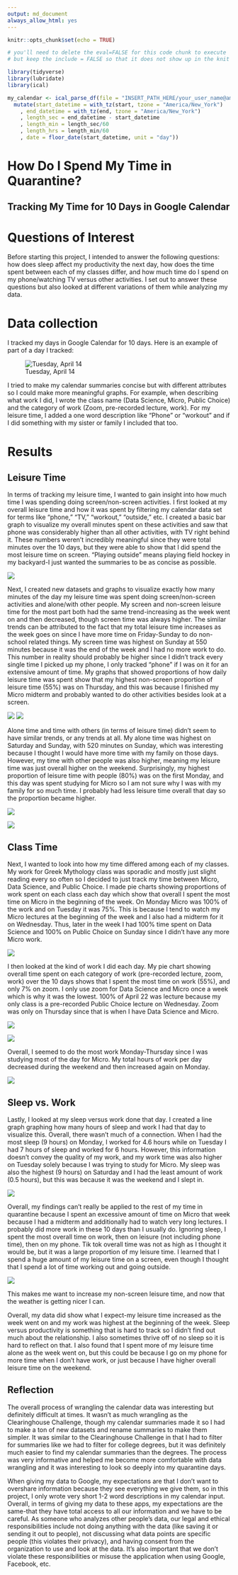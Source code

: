 ```yaml
---
output: md_document
always_allow_html: yes
---
```


```r
knitr::opts_chunk$set(echo = TRUE)
```


```r
# you'll need to delete the eval=FALSE for this code chunk to execute
# but keep the include = FALSE so that it does not show up in the knit file (on the webpage)

library(tidyverse)
library(lubridate)
library(ical)

my_calendar <- ical_parse_df(file = "INSERT_PATH_HERE/your_user_name@amherst.edu.ics") %>%
  mutate(start_datetime = with_tz(start, tzone = "America/New_York")
    , end_datetime = with_tz(end, tzone = "America/New_York")
    , length_sec = end_datetime - start_datetime
    , length_min = length_sec/60
    , length_hrs = length_min/60
    , date = floor_date(start_datetime, unit = "day"))
```

# How Do I Spend My Time in Quarantine?
## Tracking My Time for 10 Days in Google Calendar



# Questions of Interest

Before starting this project, I intended to answer the following questions: how does sleep affect my productivity the next day, how does the time spent between each of my classes differ, and how much time do I spend on my phone/watching TV versus other activities. I set out to answer these questions but also looked at different variations of them while analyzing my data.

# Data collection

I tracked my days in Google Calendar for 10 days. Here is an example of part of a day I tracked:

![Tuesday, April 14](./img/12.png)

I tried to make my calendar summaries concise but with different attributes so I could make more meaningful graphs. For example, when describing what work I did, I wrote the class name (Data Science, Micro, Public Choice) and the category of work (Zoom, pre-recorded lecture, work). For my leisure time, I added a one word description like "Phone" or "workout" and if I did something with my sister or family I included that too.

# Results
## Leisure Time

In terms of tracking my leisure time, I wanted to gain insight into how much time I was spending doing screen/non-screen activities. I first looked at my overall leisure time and how it was spent by filtering my calendar data set for terms like “phone,” “TV,” “workout,” “outside,” etc. I created a basic bar graph to visualize my overall minutes spent on these activities and saw that phone was considerably higher than all other activities, with TV right behind it. These numbers weren’t incredibly meaningful since they were total minutes over the 10 days, but they were able to show that I did spend the most leisure time on screen. "Playing outside" means playing field hockey in my backyard-I just wanted the summaries to be as concise as possible.  

![](./img/1.png)

Next, I created new datasets and graphs to visualize exactly how many minutes of the day my leisure time was spent doing screen/non-screen activities and alone/with other people. My screen and non-screen leisure time for the most part both had the same trend-increasing as the week went on and then decreased, though screen time was always higher. The similar trends can be attributed to the fact that my total leisure time increases as the week goes on since I have more time on Friday-Sunday to do non-school related things. My screen time was highest on Sunday at 550 minutes because it was the end of the week and I had no more work to do. This number in reality should probably be higher since I didn’t track every single time I picked up my phone, I only tracked “phone” if I was on it for an extensive amount of time. 
My graphs that showed proportions of how daily leisure time was spent show that my highest non-screen proportion of leisure time (55%) was on Thursday, and this was because I finished my Micro midterm and probably wanted to do other activities besides look at a screen. 

![](./img/2.png)
![](./img/5.png)

Alone time and time with others (in terms of leisure time) didn’t seem to have similar trends, or any trends at all. My alone time was highest on Saturday and Sunday, with 520 minutes on Sunday, which was interesting because I thought I would have more time with my family on those days. However, my time with other people was also higher, meaning my leisure time was just overall higher on the weekend. 
Surprisingly, my highest proportion of leisure time with people (80%) was on the first Monday, and this day was spent studying for Micro so I am not sure why I was with my family for so much time. I probably had less leisure time overall that day so the proportion became higher.

![](./img/3.png) 

![](./img/4.png)

## Class Time
Next, I wanted to look into how my time differed among each of my classes. My work for Greek Mythology class was sporadic and mostly just slight reading every so often so I decided to just track my time between Micro, Data Science, and Public Choice. I made pie charts showing proportions of work spent on each class each day which show that overall I spent the most time on Micro in the beginning of the week. On Monday Micro was 100% of the work and on Tuesday it was 75%. This is because I tend to watch my Micro lectures at the beginning of the week and I also had a midterm for it on Wednesday. Thus, later in the week I had 100% time spent on Data Science and 100% on Public Choice on Sunday since I didn’t have any more Micro work. 

![](./img/6.png) 

I then looked at the kind of work I did each day. My pie chart showing overall time spent on each category of work (pre-recorded lecture, zoom, work) over the 10 days shows that I spent the most time on work (55%), and only 7% on zoom. I only use zoom for Data Science and Micro once a week which is why it was the lowest. 100% of April 22 was lecture because my only class is a pre-recorded Public Choice lecture on Wednesday. Zoom was only on Thursday since that is when I have Data Science and Micro. 

![](./img/7.png) 

![](./img/8.png) 

Overall, I seemed to do the most work Monday-Thursday since I was studying most of the day for Micro. My total hours of work per day decreased during the weekend and then increased again on Monday.

![](./img/11.png) 

## Sleep vs. Work

Lastly, I looked at my sleep versus work done that day. I created a line graph graphing how many hours of sleep and work I had that day to visualize this. Overall, there wasn’t much of a connection. When I had the most sleep (9 hours) on Monday, I worked for 4.6 hours while on Tuesday I had 7 hours of sleep and worked for 6 hours. However, this information doesn’t convey the quality of my work, and my work time was also higher on Tuesday solely because I was trying to study for Micro. My sleep was also the highest (9 hours) on Saturday and I had the least amount of work (0.5 hours), but this was because it was the weekend and I slept in.

![](./img/9.png) 

Overall, my findings can’t really be applied to the rest of my time in quarantine because I spent an excessive amount of time on Micro that week because I had a midterm and additionally had to watch very long lectures. I probably did more work in these 10 days than I usually do. Ignoring sleep, I spent the most overall time on work, then on leisure (not including phone time), then on my phone. Tik tok overall time was not as high as I thought it would be, but it was a large proportion of my leisure time. I learned that I spend a huge amount of my leisure time on a screen, even though I thought that I spend a lot of time working out and going outside. 

![](./img/10.png) 

This makes me want to increase my non-screen leisure time, and now that the weather is getting nicer I can. 

Overall, my data did show what I expect-my leisure time increased as the week went on and my work was highest at the beginning of the week. Sleep versus productivity is something that is hard to track so I didn’t find out much about the relationship. I also sometimes thrive off of no sleep so it is hard to reflect on that. I also found that I spent more of my leisure time alone as the week went on, but this could be because I go on my phone for more time when I don’t have work, or just because I have higher overall leisure time on the weekend.

## Reflection

The overall process of wrangling the calendar data was interesting but definitely difficult at times. It wasn’t as much wrangling as the Clearinghouse Challenge, though my calendar summaries made it so I had to make a ton of new datasets and rename summaries to make them simpler. It was similar to the Clearinghouse Challenge in that I had to filter for summaries like we had to filter for college degrees, but it was definitely much easier to find my calendar summaries than the degrees. The process was very informative and helped me become more comfortable with data wrangling and it was interesting to look so deeply into my quarantine days.

When giving my data to Google, my expectations are that I don’t want to overshare information because they see everything we give them, so in this project, I only wrote very short 1-2 word descriptions in my calendar input. Overall, in terms of giving my data to these apps, my expectations are the same-that they have total access to all our information and we have to be careful. 
As someone who analyzes other people’s data, our legal and ethical responsibilities include not doing anything with the data (like saving it or sending it out to people), not discussing what data points are specific people (this violates their privacy), and having consent from the organization to use and look at the data. It's also important that we don't violate these responsibilities or misuse the application when using Google, Facebook, etc.


